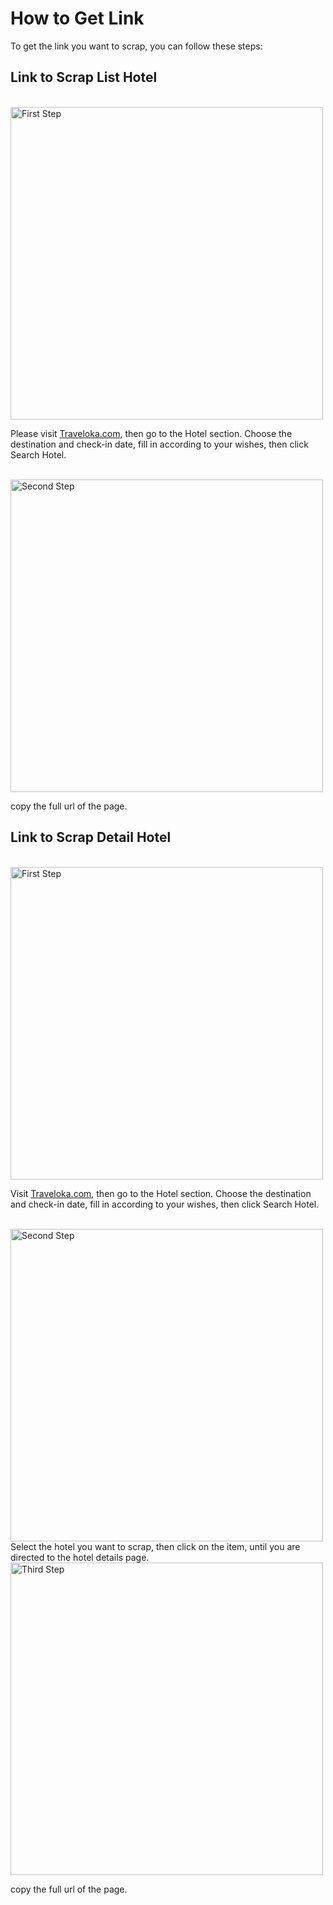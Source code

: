 # How to Get Link

To get the link you want to scrap, you can follow these steps:

## Link to Scrap List Hotel
<br />
<a href="/listHtl-1.png.png" target="_blank">
  <img src="/listHtl-1.png" alt="First Step" width="500"/>
</a>

Please visit [Traveloka.com](https://www.traveloka.com), then go to the Hotel section. Choose the 
destination and check-in date, fill in according to your wishes, then 
click Search Hotel.

<br />
<a href="/listHtl-2.png.png" target="_blank">
  <img src="/listHtl-2.png" alt="Second Step" width="500"/>
</a>

copy the full url of the page.

## Link to Scrap Detail Hotel
<br />
<a href="/htl-1.png.png" target="_blank">
  <img src="/htl-1.png" alt="First Step" width="500"/>
</a>

Visit [Traveloka.com](https://www.traveloka.com), then go to the Hotel section. Choose the 
destination and check-in date, fill in according to your wishes, then 
click Search Hotel.

<br />
<a href="/htl-2.png.png" target="_blank">
  <img src="/htl-2.png" alt="Second Step" width="500"/>
</a>
Select the hotel you want to scrap, then click on the item, until you are 
directed to the hotel details page.

<br />
<a href="/htl-3.png.png" target="_blank">
  <img src="/htl-3.png" alt="Third Step" width="500"/>
</a>

copy the full url of the page.
